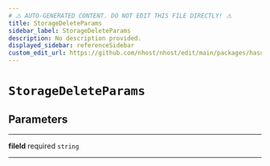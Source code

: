```yaml
---
# ⚠️ AUTO-GENERATED CONTENT. DO NOT EDIT THIS FILE DIRECTLY! ⚠️
title: StorageDeleteParams
sidebar_label: StorageDeleteParams
description: No description provided.
displayed_sidebar: referenceSidebar
custom_edit_url: https://github.com/nhost/nhost/edit/main/packages/hasura-storage-js/src/utils/types.ts#L24
---
```


# `StorageDeleteParams`

## Parameters

---

**<span className="parameter-name">fileId</span>** <span className="optional-status">required</span> `string`

---
